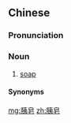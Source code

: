 ==Chinese==
{{zh-forms}}

===Pronunciation===
{{zh-pron
|m=yízào
|md=ì-cô̤
|cat=n
}}

===Noun===
{{zh-noun}}

# {{lb|zh|dialectal|_|Mandarin|Min Dong}} [[soap]]

====Synonyms====
{{zh-dial|肥皂}}

[[mg:胰皂]]
[[zh:胰皂]]